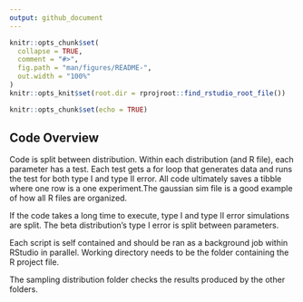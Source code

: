 ```yaml
---
output: github_document
---
```


<!-- README.md is generated from README.Rmd. Please edit that file -->

```r
knitr::opts_chunk$set(
  collapse = TRUE,
  comment = "#>",
  fig.path = "man/figures/README-",
  out.width = "100%"
)
knitr::opts_knit$set(root.dir = rprojroot::find_rstudio_root_file())
```

```r
knitr::opts_chunk$set(echo = TRUE)
```

## Code Overview
Code is split between distribution. Within each distribution (and R file), each parameter has a test. Each test gets a for loop that generates data and runs the test for both type I and type II error. All code ultimately saves a tibble where one row is a one experiment.The gaussian sim file is a good example of how all R files are organized. 

If the code takes a long time to execute, type I and type II error simulations are split. The beta distribution's type I error is split between parameters.

Each script is self contained and should be ran as a background job within RStudio in parallel. Working directory needs to be the folder containing the R project file. 

The sampling distribution folder checks the results produced by the other folders.
